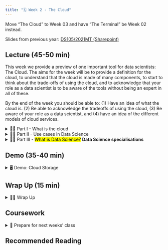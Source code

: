 ---
title: "🗓️ Week 2 - The Cloud"
---

<mark class="idea"></mark> Move "The Cloud" to Week 03 and have "The Terminal" be Week 02 instead.

<mark></mark> Slides from previous year: [DS105/2021MT (Sharepoint)](https://lsecloud.sharepoint.com/:f:/r/sites/TEAM_LSE-LSEDataScienceInitiative-DS105/Shared%20Documents/DS105/MT-2021?csf=1&web=1&e=oMWOCC)

## Lecture (45-50 min)


<mark></mark> This week we provide a preview of one important tool for data scientists: The Cloud. The aims for the week will be to provide a definition for the cloud, to understand that the cloud is made of many components, to start to think about the trade-offs of using the cloud, and to acknowledge that your role as a data scientist is to be aware of the tools without being an expert in all of these.

<mark></mark> By the end of the week you should be able to: (1) Have an idea of what the cloud is. (2) Be able to acknowledge the tradeoffs of using the cloud, (3) Be aware of your role as a data scientist, and (4) have an idea of the different models of cloud services.

<details>
<summary> 👨‍🏫 Part I - What is the cloud</summary>
- Intro to cloud computing
- Benefits of cloud computing
- Services that use cloud computing
</details>

<details>
<summary> 👨‍🏫 Part II - Use cases in Data Science</summary>
- Scrapping data
- Hosting and querying large databases
- Training Machine Learning models
- Hosting web apps
</details>


<details>
<summary> 👨‍🏫 Part III - <mark class="remove">What is Data Science?</mark> **Data Science specialisations**</summary>
- DevOps
- Data Engineer
- ML Engineer
- ML researcher
- Data Scientist
</details>



## Demo (35-40 min)

<details>
<summary> 🖥️ Demo: Cloud Storage </summary>
- <mark class="idea"></mark> Explain what a bucket is
- <mark class="idea"></mark> Pull data from AWS S3 (or GCloud Storage) using Jupyter Notebooks
</details>

## Wrap Up (15 min)

<details>
<summary> 👨‍🏫 Wrap Up</summary>
<mark class="todo"></mark> Connect the demo with what was said at the beginning of the lecture. 

</details>

## Coursework

<details>
<summary> 📒 Prepare for next weeks' class </summary>
<mark class="todo"></mark>
</details>



## Recommended Reading
<mark class="todo"></mark>